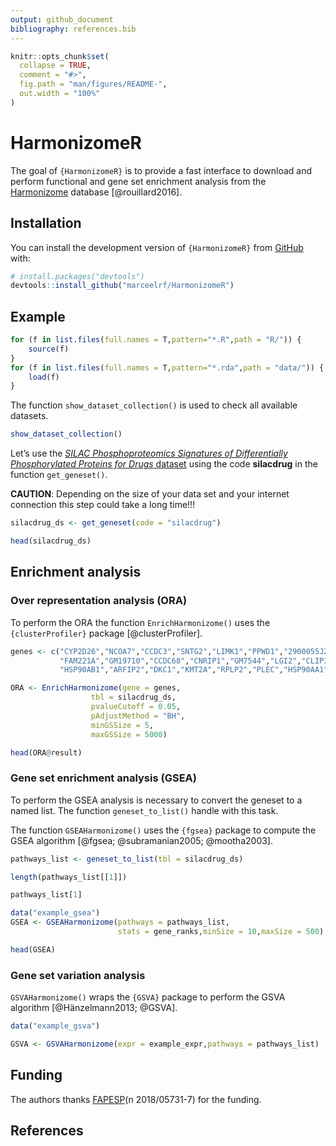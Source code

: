 ```yaml
---
output: github_document
bibliography: references.bib
---
```


<!-- README.md is generated from README.Rmd. Please edit that file -->

```r
knitr::opts_chunk$set(
  collapse = TRUE,
  comment = "#>",
  fig.path = "man/figures/README-",
  out.width = "100%"
)
```

# HarmonizomeR

<!-- badges: start -->

<!-- badges: end -->

The goal of `{HarmonizomeR}` is to provide a fast interface to download and perform functional and gene set enrichment analysis from the [Harmonizome](https://maayanlab.cloud/Harmonizome/) database [@rouillard2016].

## Installation

You can install the development version of `{HarmonizomeR}` from [GitHub](https://github.com/) with:

``` r
# install.packages("devtools")
devtools::install_github("marceelrf/HarmonizomeR")
```

## Example

```r
for (f in list.files(full.names = T,pattern="*.R",path = "R/")) {
    source(f)
}
for (f in list.files(full.names = T,pattern="*.rda",path = "data/")) {
    load(f)
}
```

The function `show_dataset_collection()` is used to check all available datasets.

```r
show_dataset_collection()
```

Let's use the [*SILAC Phosphoproteomics Signatures of Differentially Phosphorylated Proteins for Drugs* dataset](https://maayanlab.cloud/Harmonizome/dataset/SILAC+Phosphoproteomics+Signatures+of+Differentially+Phosphorylated+Proteins+for+Drugs) using the code **silacdrug** in the function `get_geneset()`.

**CAUTION**: Depending on the size of your data set and your internet connection this step could take a long time!!!

```r
silacdrug_ds <- get_geneset(code = "silacdrug")
```

```r
head(silacdrug_ds)
```

## Enrichment analysis

### Over representation analysis (ORA)

To perform the ORA the function `EnrichHarmonizome()` uses the `{clusterProfiler}` package [@clusterProfiler].

```r
genes <- c("CYP2D26","NCOA7","CCDC3","SNTG2","LIMK1","PPWD1","2900055J20RIK","GM839","HSPA12A","MTIF3","KDM2B",
           "FAM221A","GM19710","CCDC68","CNRIP1","GM7544","LGI2","CLIP3","GM9484","1700034J05RIK","RIPK2","DPF2","RPS6KA4","RUNX1","DNM1L","SGTA","PIP5K1B","MTA1","KIAA1524","NCOR2",
           "HSP90AB1","ARFIP2","DKC1","KMT2A","RPLP2","PLEC","HSP90AA1","PEAK1","ZDHHC5","TBC1D25")

ORA <- EnrichHarmonizome(gene = genes,
                  tbl = silacdrug_ds,
                  pvalueCutoff = 0.05,
                  pAdjustMethod = "BH",
                  minGSSize = 5,
                  maxGSSize = 5000)

head(ORA@result)
```

### Gene set enrichment analysis (GSEA)

To perform the GSEA analysis is necessary to convert the geneset to a named list. The function `geneset_to_list()` handle with this task.

The function `GSEAHarmonizome()` uses the `{fgsea}` package to compute the GSEA algorithm [@fgsea; @subramanian2005; @mootha2003].

```r
pathways_list <- geneset_to_list(tbl = silacdrug_ds)

length(pathways_list[[1]])

pathways_list[1]
```

```r
data("example_gsea")
GSEA <- GSEAHarmonizome(pathways = pathways_list,
                        stats = gene_ranks,minSize = 10,maxSize = 500)

head(GSEA)
```

### Gene set variation analysis

`GSVAHarmonizome()` wraps the `{GSVA}` package to perform the GSVA algorithm [@Hänzelmann2013; @GSVA].

```r
data("example_gsva")

GSVA <- GSVAHarmonizome(expr = example_expr,pathways = pathways_list)


```

## Funding

The authors thanks [FAPESP](https://fapesp.br/)(n 2018/05731-7) for the funding.

## References
